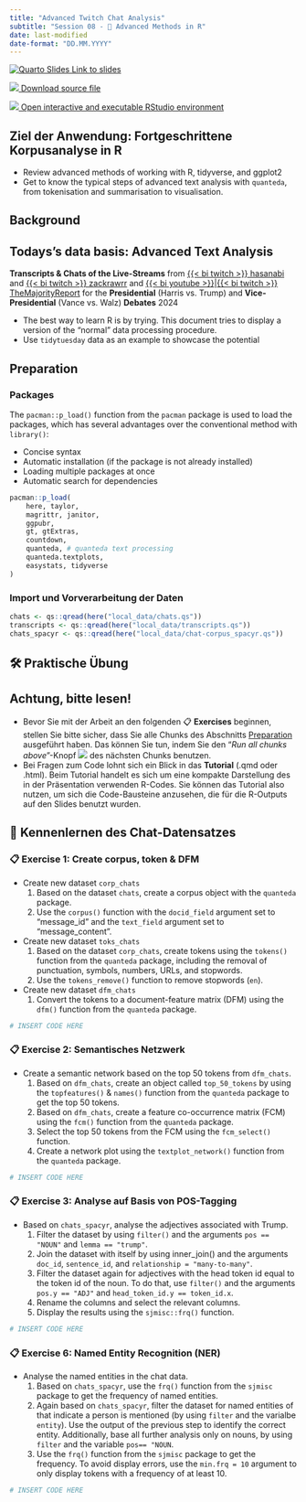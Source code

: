 ```yaml
---
title: "Advanced Twitch Chat Analysis"
subtitle: "Session 08 - 🔨 Advanced Methods in R"
date: last-modified
date-format: "DD.MM.YYYY"
---
```


::: {.callout-tip icon="false"}
[![Quarto Slides](https://raw.githubusercontent.com/faucommsci/teaching_materials/refs/heads/main/images/badges/badge-quarto-slide.svg) Link to slides](../slides/slides-08.html)

[![](https://raw.githubusercontent.com/faucommsci/teaching_materials/refs/heads/main/images/badges/badge-quarto_document.svg) Download source file](https://github.com/chrdrn/dbd_2024/blob/main/exercises/exercise-08.qmd)

[![](https://raw.githubusercontent.com/faucommsci/teaching_materials/refs/heads/main/images/badges/badge-binder_rstudio.svg) Open interactive and executable RStudio environment](https://mybinder.org/v2/gh/faucommsci/dbd_binder/HEAD?urlpath=rstudio)
:::

::: callout-note
## Ziel der Anwendung: Fortgeschrittene Korpusanalyse in R

-   Review advanced methods of working with R, tidyverse, and ggplot2
-   Get to know the typical steps of advanced text analysis with `quanteda`, from tokenisation and summarisation to visualisation.
:::

## Background

::: callout-tipa
## Todays's data basis: Advanced Text Analysis

**Transcripts & Chats of the Live-Streams** from [{{< bi twitch >}} hasanabi](https://www.twitch.tv/hasanabi) and [{{< bi twitch >}} zackrawrr](https://www.twitch.tv/zackrawrr) and [{{< bi youtube >}}](https://www.youtube.com/majorityreportlive)\|[{{< bi twitch >}} TheMajorityReport](https://www.twitch.tv/themajorityreport) for the **Presidential** (Harris vs. Trump) and **Vice-Presidential** (Vance vs. Walz) **Debates** 2024
:::

-   The best way to learn R is by trying. This document tries to display a version of the "normal" data processing procedure.
-   Use `tidytuesday` data as an example to showcase the potential

## Preparation

### Packages

The `pacman::p_load()` function from the `pacman` package is used to load the packages, which has several advantages over the conventional method with `library()`:

-   Concise syntax
-   Automatic installation (if the package is not already installed)
-   Loading multiple packages at once
-   Automatic search for dependencies

```r
pacman::p_load(
    here, taylor,
    magrittr, janitor,
    ggpubr, 
    gt, gtExtras,
    countdown, 
    quanteda, # quanteda text processing
    quanteda.textplots, 
    easystats, tidyverse
)
```

### Import und Vorverarbeitung der Daten

```r
chats <- qs::qread(here("local_data/chats.qs"))
transcripts <- qs::qread(here("local_data/transcripts.qs"))
chats_spacyr <- qs::qread(here("local_data/chat-corpus_spacyr.qs"))
```

## 🛠️ Praktische Übung

::: callout-important
## Achtung, bitte lesen!

-   Bevor Sie mit der Arbeit an den folgenden 📋 **Exercises** beginnen, stellen Sie bitte sicher, dass Sie alle Chunks des Abschnitts [Preparation] ausgeführt haben. Das können Sie tun, indem Sie den "*Run all chunks above*"-Knopf ![](https://raw.githubusercontent.com/faucommsci/teaching_materials/main/images/buttons/rstudio-button-render_all_chunks_above.png) des nächsten Chunks benutzen.
-   Bei Fragen zum Code lohnt sich ein Blick in das **Tutorial** (.qmd oder .html). Beim Tutorial handelt es sich um eine kompakte Darstellung des in der Präsentation verwenden R-Codes. Sie können das Tutorial also nutzen, um sich die Code-Bausteine anzusehen, die für die R-Outputs auf den Slides benutzt wurden.
:::

## 🔎 Kennenlernen des Chat-Datensatzes

### 📋 Exercise 1: Create corpus, token & DFM

-   Create new dataset `corp_chats`
    1.  Based on the dataset `chats`, create a corpus object with the `quanteda` package.
    2.  Use the `corpus()` function with the `docid_field` argument set to "message_id" and the `text_field` argument set to "message_content".
-   Create new dataset `toks_chats`
    1.  Based on the dataset `corp_chats`, create tokens using the `tokens()` function from the `quanteda` package, including the removal of punctuation, symbols, numbers, URLs, and stopwords.
    2.  Use the `tokens_remove()` function to remove stopwords (`en`).
-   Create new dataset `dfm_chats`
    1.  Convert the tokens to a document-feature matrix (DFM) using the `dfm()` function from the `quanteda` package.

```r
# INSERT CODE HERE
```

### 📋 Exercise 2: Semantisches Netzwerk

-  Create a semantic network based on the top 50 tokens from `dfm_chats`.
    1.  Based on `dfm_chats`, create an object called `top_50_tokens` by using the `topfeatures()` & `names()` function from the `quanteda` package to get the top 50 tokens.
    2.  Based on `dfm_chats`, create a feature co-occurrence matrix (FCM) using the `fcm()` function from the `quanteda` package.
    3.  Select the top 50 tokens from the FCM using the `fcm_select()` function.
    4.  Create a network plot using the `textplot_network()` function from the `quanteda` package.

```r
# INSERT CODE HERE
```

### 📋 Exercise 3: Analyse auf Basis von POS-Tagging

-  Based on `chats_spacyr`, analyse the adjectives associated with Trump.
    1.  Filter the dataset by using `filter()` and the arguments `pos == "NOUN"` and `lemma == "trump"`.
    2.  Join the dataset with itself by using inner_join() and the arguments `doc_id`, `sentence_id`, and `relationship = "many-to-many"`.
    5.  Filter the dataset again for adjectives with the head token id equal to the token id of the noun. To do that, use `filter()` and the arguments `pos.y == "ADJ"` and `head_token_id.y == token_id.x`.
    6.  Rename the columns and select the relevant columns.
    7.  Display the results using the `sjmisc::frq()` function.

```r
# INSERT CODE HERE
```

### 📋 Exercise 6: Named Entity Recognition (NER)

-   Analyse the named entities in the chat data.
    1.  Based on `chats_spacyr`, use the `frq()` function from the `sjmisc` package to get the frequency of named entities.
    2.  Again based on `chats_spacyr`, filter the dataset for named entities of that indicate a person is mentioned (by using `filter` and the varialbe `entity`). Use the output of the previous step to identify the correct entity. Additionally, base all further analysis only on nouns, by using `filter` and the variable `pos== "NOUN`.
    3.  Use the `frq()` function from the `sjmisc` package to get the frequency. To avoid display errors, use the `min.frq = 10` argument to only display tokens with a frequency of at least 10.


```r
# INSERT CODE HERE
```